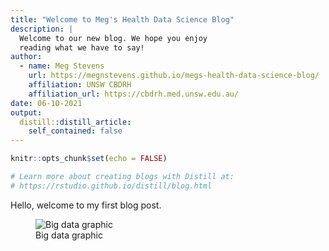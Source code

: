 ```yaml
---
title: "Welcome to Meg's Health Data Science Blog"
description: |
  Welcome to our new blog. We hope you enjoy 
  reading what we have to say!
author:
  - name: Meg Stevens
    url: https://megnstevens.github.io/megs-health-data-science-blog/
    affiliation: UNSW CBDRH
    affiliation_url: https://cbdrh.med.unsw.edu.au/
date: 06-10-2021
output:
  distill::distill_article:
    self_contained: false
---
```


```r
knitr::opts_chunk$set(echo = FALSE)

# Learn more about creating blogs with Distill at:
# https://rstudio.github.io/distill/blog.html

```

Hello, welcome to my first blog post.

![Big data graphic](https://miro.medium.com/max/1024/0*QxsWlMTDGmTebavF.jpg)